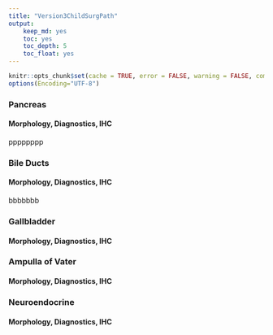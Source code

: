 ```yaml
---
title: "Version3ChildSurgPath"
output:
    keep_md: yes
    toc: yes
    toc_depth: 5
    toc_float: yes
---
```


```r
knitr::opts_chunk$set(cache = TRUE, error = FALSE, warning = FALSE, comment = FALSE)
options(Encoding="UTF-8")
```




### Pancreas

#### Morphology, Diagnostics, IHC

pppppppp

### Bile Ducts

#### Morphology, Diagnostics, IHC

bbbbbbb

### Gallbladder

#### Morphology, Diagnostics, IHC


### Ampulla of Vater

#### Morphology, Diagnostics, IHC


### Neuroendocrine

#### Morphology, Diagnostics, IHC
